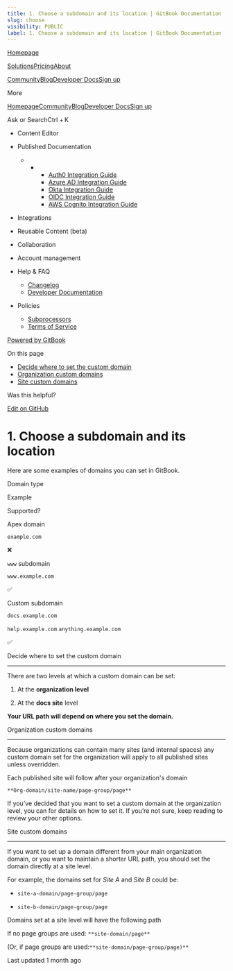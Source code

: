 ```yaml
---
title: 1. Choose a subdomain and its location | GitBook Documentation
slug: choose
visibility: PUBLIC
label: 1. Choose a subdomain and its location | GitBook Documentation
---
```

[Homepage](https://www.gitbook.com/)

[Solutions](https://www.gitbook.com/solutions/public-docs)[Pricing](https://www.gitbook.com/pricing)[About](https://www.gitbook.com/about)

[Community](https://github.com/GitbookIO/community)[Blog](https://www.gitbook.com/blog)[Developer Docs](https://developer.gitbook.com/)[Sign up](https://gitbook.com/join)

More

[Homepage](https://www.gitbook.com/)[Community](https://github.com/GitbookIO/community)[Blog](https://www.gitbook.com/blog)[Developer Docs](https://developer.gitbook.com/)[Sign up](https://gitbook.com/join)

Ask or SearchCtrl + K

*   Content Editor
    
*   Published Documentation
    
    *   *   *   [Auth0 Integration Guide](https://developer.gitbook.com/visitor-authentication/guides/integrations/how-to-use-auth0-integration-for-visitor-authentication)
            *   [Azure AD Integration Guide](https://developer.gitbook.com/visitor-authentication/guides/integrations/how-to-use-azure-ad-integration-for-visitor-authentication)
            *   [Okta Integration Guide](https://developer.gitbook.com/visitor-authentication/guides/integrations/how-to-use-okta-integration-for-visitor-authentication)
            *   [OIDC Integration Guide](https://developer.gitbook.com/visitor-authentication/guides/integrations/how-to-use-the-oidc-integration-for-visitor-authentication)
            *   [AWS Cognito Integration Guide](https://developer.gitbook.com/visitor-authentication/guides/integrations/how-to-use-the-aws-cognito-integration-for-visitor-authentication)
            
        
    
*   Integrations
    
*   Reusable Content (beta)
    
*   Collaboration
    
*   Account management
    
*   Help & FAQ
    
    *   [Changelog](https://changelog.gitbook.com/)
    *   [Developer Documentation](https://developer.gitbook.com/)
*   Policies
    
    *   [Subprocessors](https://policies.gitbook.com/security/subprocessors)
    *   [Terms of Service](https://policies.gitbook.com/terms)

[Powered by GitBook](https://www.gitbook.com/?utm_source=content&utm_medium=trademark&utm_campaign=NkEGS7hzeqa35sMXQZ4X)

On this page

*   [Decide where to set the custom domain](#decide-where-to-set-the-custom-domain)
*   [Organization custom domains](#organization-custom-domains)
*   [Site custom domains](#site-custom-domains)

Was this helpful?

[Edit on GitHub](https://github.com/GitbookIO/public-docs/blob/main/published-documentation/custom-domain/choose.md)

1\. Choose a subdomain and its location
=======================================

Here are some examples of domains you can set in GitBook.

Domain type

Example

Supported?

Apex domain

`example.com`

❌

`www` subdomain

`www.example.com`

✅

Custom subdomain

`docs.example.com`

`help.example.com` `anything.example.com`

✅

[](#decide-where-to-set-the-custom-domain)

Decide where to set the custom domain


-------------------------------------------------------------------------------------

There are two levels at which a custom domain can be set:

1.  At the **organization level**
    
2.  At the **docs site** level
    

**Your URL path will depend on where you set the domain.**

[](#organization-custom-domains)

Organization custom domains


-----------------------------------------------------------------

Because organizations can contain many sites (and internal spaces) any custom domain set for the organization will apply to all published sites unless overridden.

Each published site will follow after your organization's domain

`**Org-domain/site-name/page-group/page**`

If you’ve decided that you want to set a custom domain at the organization level, you can for details on how to set it. If you’re not sure, keep reading to review your other options.

[](#site-custom-domains)

Site custom domains


-------------------------------------------------

If you want to set up a domain different from your main organization domain, or you want to maintain a shorter URL path, you should set the domain directly at a site level.

For example, the domains set for _Site A_ and _Site B_ could be:

*   `site-a-domain/page-group/page`
    
*   `site-b-domain/page-group/page`
    

Domains set at a site level will have the following path

If no page groups are used: `**site-domain/page**`

(Or, if page groups are used:`**site-domain/page-group/page)**`

Last updated 1 month ago
